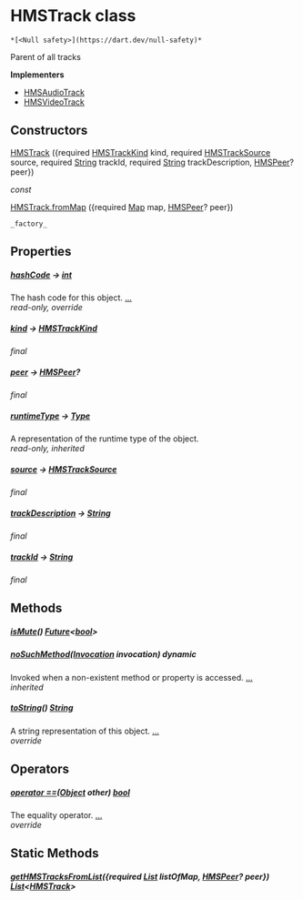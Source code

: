 # HMSTrack class

    *[<Null safety>](https://dart.dev/null-safety)*

<p>Parent of all tracks</p>

**Implementers**

- [HMSAudioTrack](../hmssdk_flutter/HMSAudioTrack-class)
- [HMSVideoTrack](../hmssdk_flutter/HMSVideoTrack-class)

## Constructors

[HMSTrack](../hmssdk_flutter/HMSTrack/HMSTrack) ({required [HMSTrackKind](../hmssdk_flutter/HMSTrackKind-class) kind, required [HMSTrackSource](../hmssdk_flutter/HMSTrackSource-class) source, required [String](https://api.flutter.dev/flutter/dart-core/String-class.html) trackId, required [String](https://api.flutter.dev/flutter/dart-core/String-class.html) trackDescription, [HMSPeer](../hmssdk_flutter/HMSPeer-class)? peer})

_const_

[HMSTrack.fromMap](../hmssdk_flutter/HMSTrack/HMSTrack.fromMap) ({required [Map](https://api.flutter.dev/flutter/dart-core/Map-class.html) map, [HMSPeer](../hmssdk_flutter/HMSPeer-class)? peer})

    _factory_

## Properties

##### [hashCode](../hmssdk_flutter/HMSTrack/hashCode) &#8594; [int](https://api.flutter.dev/flutter/dart-core/int-class.html)

The hash code for this object. [...](../hmssdk_flutter/HMSTrack/hashCode)  
_read-only, override_

##### [kind](../hmssdk_flutter/HMSTrack/kind) &#8594; [HMSTrackKind](../hmssdk_flutter/HMSTrackKind-class)

_final_

##### [peer](../hmssdk_flutter/HMSTrack/peer) &#8594; [HMSPeer](../hmssdk_flutter/HMSPeer-class)?

_final_

##### [runtimeType](https://api.flutter.dev/flutter/dart-core/Object/runtimeType.html) &#8594; [Type](https://api.flutter.dev/flutter/dart-core/Type-class.html)

A representation of the runtime type of the object.  
_read-only, inherited_

##### [source](../hmssdk_flutter/HMSTrack/source) &#8594; [HMSTrackSource](../hmssdk_flutter/HMSTrackSource-class)

_final_

##### [trackDescription](../hmssdk_flutter/HMSTrack/trackDescription) &#8594; [String](https://api.flutter.dev/flutter/dart-core/String-class.html)

_final_

##### [trackId](../hmssdk_flutter/HMSTrack/trackId) &#8594; [String](https://api.flutter.dev/flutter/dart-core/String-class.html)

_final_

## Methods

##### [isMute](../hmssdk_flutter/HMSTrack/isMute)() [Future](https://api.flutter.dev/flutter/dart-async/Future-class.html)&lt;[bool](https://api.flutter.dev/flutter/dart-core/bool-class.html)>

##### [noSuchMethod](https://api.flutter.dev/flutter/dart-core/Object/noSuchMethod.html)([Invocation](https://api.flutter.dev/flutter/dart-core/Invocation-class.html) invocation) dynamic

Invoked when a non-existent method or property is accessed. [...](https://api.flutter.dev/flutter/dart-core/Object/noSuchMethod.html)  
_inherited_

##### [toString](../hmssdk_flutter/HMSTrack/toString)() [String](https://api.flutter.dev/flutter/dart-core/String-class.html)

A string representation of this object. [...](../hmssdk_flutter/HMSTrack/toString)  
_override_

## Operators

##### [operator ==](../hmssdk_flutter/HMSTrack/operator_equals)([Object](https://api.flutter.dev/flutter/dart-core/Object-class.html) other) [bool](https://api.flutter.dev/flutter/dart-core/bool-class.html)

The equality operator. [...](../hmssdk_flutter/HMSTrack/operator_equals)  
_override_

## Static Methods

##### [getHMSTracksFromList](../hmssdk_flutter/HMSTrack/getHMSTracksFromList)({required [List](https://api.flutter.dev/flutter/dart-core/List-class.html) listOfMap, [HMSPeer](../hmssdk_flutter/HMSPeer-class)? peer}) [List](https://api.flutter.dev/flutter/dart-core/List-class.html)&lt;[HMSTrack](../hmssdk_flutter/HMSTrack-class)>

